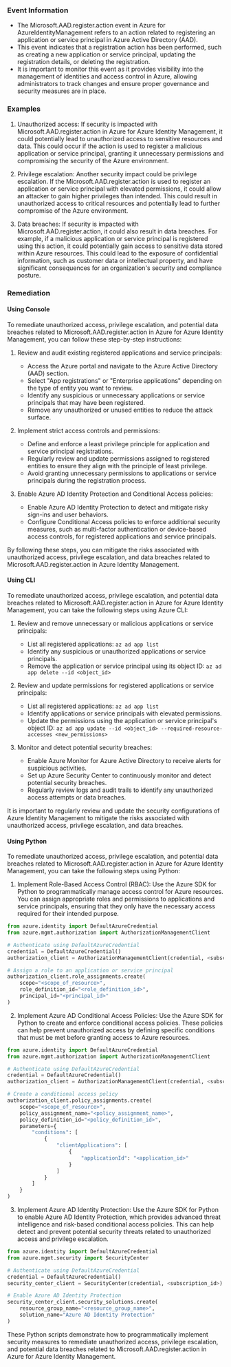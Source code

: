 
### Event Information

- The Microsoft.AAD.register.action event in Azure for AzureIdentityManagement refers to an action related to registering an application or service principal in Azure Active Directory (AAD).
- This event indicates that a registration action has been performed, such as creating a new application or service principal, updating the registration details, or deleting the registration.
- It is important to monitor this event as it provides visibility into the management of identities and access control in Azure, allowing administrators to track changes and ensure proper governance and security measures are in place.


### Examples

1. Unauthorized access: If security is impacted with Microsoft.AAD.register.action in Azure for Azure Identity Management, it could potentially lead to unauthorized access to sensitive resources and data. This could occur if the action is used to register a malicious application or service principal, granting it unnecessary permissions and compromising the security of the Azure environment.

2. Privilege escalation: Another security impact could be privilege escalation. If the Microsoft.AAD.register.action is used to register an application or service principal with elevated permissions, it could allow an attacker to gain higher privileges than intended. This could result in unauthorized access to critical resources and potentially lead to further compromise of the Azure environment.

3. Data breaches: If security is impacted with Microsoft.AAD.register.action, it could also result in data breaches. For example, if a malicious application or service principal is registered using this action, it could potentially gain access to sensitive data stored within Azure resources. This could lead to the exposure of confidential information, such as customer data or intellectual property, and have significant consequences for an organization's security and compliance posture.

### Remediation

#### Using Console

To remediate unauthorized access, privilege escalation, and potential data breaches related to Microsoft.AAD.register.action in Azure for Azure Identity Management, you can follow these step-by-step instructions:

1. Review and audit existing registered applications and service principals:
   - Access the Azure portal and navigate to the Azure Active Directory (AAD) section.
   - Select "App registrations" or "Enterprise applications" depending on the type of entity you want to review.
   - Identify any suspicious or unnecessary applications or service principals that may have been registered.
   - Remove any unauthorized or unused entities to reduce the attack surface.

2. Implement strict access controls and permissions:
   - Define and enforce a least privilege principle for application and service principal registrations.
   - Regularly review and update permissions assigned to registered entities to ensure they align with the principle of least privilege.
   - Avoid granting unnecessary permissions to applications or service principals during the registration process.

3. Enable Azure AD Identity Protection and Conditional Access policies:
   - Enable Azure AD Identity Protection to detect and mitigate risky sign-ins and user behaviors.
   - Configure Conditional Access policies to enforce additional security measures, such as multi-factor authentication or device-based access controls, for registered applications and service principals.

By following these steps, you can mitigate the risks associated with unauthorized access, privilege escalation, and data breaches related to Microsoft.AAD.register.action in Azure Identity Management.

#### Using CLI

To remediate unauthorized access, privilege escalation, and potential data breaches related to Microsoft.AAD.register.action in Azure for Azure Identity Management, you can take the following steps using Azure CLI:

1. Review and remove unnecessary or malicious applications or service principals:
   - List all registered applications: `az ad app list`
   - Identify any suspicious or unauthorized applications or service principals.
   - Remove the application or service principal using its object ID: `az ad app delete --id <object_id>`

2. Review and update permissions for registered applications or service principals:
   - List all registered applications: `az ad app list`
   - Identify applications or service principals with elevated permissions.
   - Update the permissions using the application or service principal's object ID: `az ad app update --id <object_id> --required-resource-accesses <new_permissions>`

3. Monitor and detect potential security breaches:
   - Enable Azure Monitor for Azure Active Directory to receive alerts for suspicious activities.
   - Set up Azure Security Center to continuously monitor and detect potential security breaches.
   - Regularly review logs and audit trails to identify any unauthorized access attempts or data breaches.

It is important to regularly review and update the security configurations of Azure Identity Management to mitigate the risks associated with unauthorized access, privilege escalation, and data breaches.

#### Using Python

To remediate unauthorized access, privilege escalation, and potential data breaches related to Microsoft.AAD.register.action in Azure for Azure Identity Management, you can take the following steps using Python:

1. Implement Role-Based Access Control (RBAC): Use the Azure SDK for Python to programmatically manage access control for Azure resources. You can assign appropriate roles and permissions to applications and service principals, ensuring that they only have the necessary access required for their intended purpose.

```python
from azure.identity import DefaultAzureCredential
from azure.mgmt.authorization import AuthorizationManagementClient

# Authenticate using DefaultAzureCredential
credential = DefaultAzureCredential()
authorization_client = AuthorizationManagementClient(credential, <subscription_id>)

# Assign a role to an application or service principal
authorization_client.role_assignments.create(
    scope="<scope_of_resource>",
    role_definition_id="<role_definition_id>",
    principal_id="<principal_id>"
)
```

2. Implement Azure AD Conditional Access Policies: Use the Azure SDK for Python to create and enforce conditional access policies. These policies can help prevent unauthorized access by defining specific conditions that must be met before granting access to Azure resources.

```python
from azure.identity import DefaultAzureCredential
from azure.mgmt.authorization import AuthorizationManagementClient

# Authenticate using DefaultAzureCredential
credential = DefaultAzureCredential()
authorization_client = AuthorizationManagementClient(credential, <subscription_id>)

# Create a conditional access policy
authorization_client.policy_assignments.create(
    scope="<scope_of_resource>",
    policy_assignment_name="<policy_assignment_name>",
    policy_definition_id="<policy_definition_id>",
    parameters={
        "conditions": [
            {
                "clientApplications": [
                    {
                        "applicationId": "<application_id>"
                    }
                ]
            }
        ]
    }
)
```

3. Implement Azure AD Identity Protection: Use the Azure SDK for Python to enable Azure AD Identity Protection, which provides advanced threat intelligence and risk-based conditional access policies. This can help detect and prevent potential security threats related to unauthorized access and privilege escalation.

```python
from azure.identity import DefaultAzureCredential
from azure.mgmt.security import SecurityCenter

# Authenticate using DefaultAzureCredential
credential = DefaultAzureCredential()
security_center_client = SecurityCenter(credential, <subscription_id>)

# Enable Azure AD Identity Protection
security_center_client.security_solutions.create(
    resource_group_name="<resource_group_name>",
    solution_name="Azure AD Identity Protection"
)
```

These Python scripts demonstrate how to programmatically implement security measures to remediate unauthorized access, privilege escalation, and potential data breaches related to Microsoft.AAD.register.action in Azure for Azure Identity Management.

